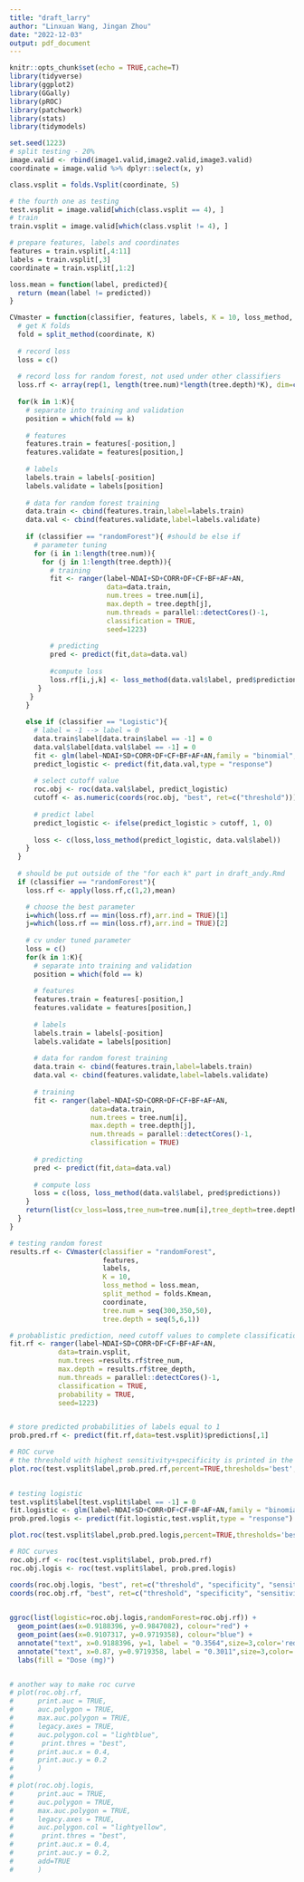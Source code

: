 ```yaml
---
title: "draft_larry"
author: "Linxuan Wang, Jingan Zhou"
date: "2022-12-03"
output: pdf_document
---
```


```r
knitr::opts_chunk$set(echo = TRUE,cache=T)
library(tidyverse)
library(ggplot2)
library(GGally)
library(pROC)
library(patchwork)
library(stats)
library(tidymodels)
```

```r
set.seed(1223)
# split testing - 20%
image.valid <- rbind(image1.valid,image2.valid,image3.valid)
coordinate = image.valid %>% dplyr::select(x, y)

class.vsplit = folds.Vsplit(coordinate, 5)

# the fourth one as testing
test.vsplit = image.valid[which(class.vsplit == 4), ]
# train
train.vsplit = image.valid[which(class.vsplit != 4), ]

# prepare features, labels and coordinates
features = train.vsplit[,4:11]
labels = train.vsplit[,3]
coordinate = train.vsplit[,1:2]
```

```r
loss.mean = function(label, predicted){
  return (mean(label != predicted))
}
```

```r

CVmaster = function(classifier, features, labels, K = 10, loss_method, split_method, coordinate, tree.num = seq(50,600,50), tree.depth = seq(3,20,1)){
  # get K folds
  fold = split_method(coordinate, K)
  
  # record loss
  loss = c()
  
  # record loss for random forest, not used under other classifiers
  loss.rf <- array(rep(1, length(tree.num)*length(tree.depth)*K), dim=c(length(tree.num),length(tree.depth),K))
  
  for(k in 1:K){
    # separate into training and validation
    position = which(fold == k)
    
    # features
    features.train = features[-position,]
    features.validate = features[position,]
    
    # labels
    labels.train = labels[-position]
    labels.validate = labels[position]
    
    # data for random forest training
    data.train <- cbind(features.train,label=labels.train)
    data.val <- cbind(features.validate,label=labels.validate)
    
    if (classifier == "randomForest"){ #should be else if
      # parameter tuning
      for (i in 1:length(tree.num)){
        for (j in 1:length(tree.depth)){
          # training
          fit <- ranger(label~NDAI+SD+CORR+DF+CF+BF+AF+AN,
                        data=data.train,
                        num.trees = tree.num[i],
                        max.depth = tree.depth[j], 
                        num.threads = parallel::detectCores()-1,
                        classification = TRUE,
                        seed=1223)
          
          # predicting
          pred <- predict(fit,data=data.val)
          
          #compute loss
          loss.rf[i,j,k] <- loss_method(data.val$label, pred$predictions)
       }
     }
    }
    
    else if (classifier == "Logistic"){
      # label = -1 --> label = 0
      data.train$label[data.train$label == -1] = 0
      data.val$label[data.val$label == -1] = 0
      fit <- glm(label~NDAI+SD+CORR+DF+CF+BF+AF+AN,family = "binomial",data = data.train)
      predict_logistic <- predict(fit,data.val,type = "response")
      
      # select cutoff value
      roc.obj <- roc(data.val$label, predict_logistic)
      cutoff <- as.numeric(coords(roc.obj, "best", ret=c("threshold")))
      
      # predict label
      predict_logistic <- ifelse(predict_logistic > cutoff, 1, 0)
      
      loss <- c(loss,loss_method(predict_logistic, data.val$label))
    }
  }
  
  # should be put outside of the "for each k" part in draft_andy.Rmd
  if (classifier == "randomForest"){
    loss.rf <- apply(loss.rf,c(1,2),mean)

    # choose the best parameter
    i=which(loss.rf == min(loss.rf),arr.ind = TRUE)[1]
    j=which(loss.rf == min(loss.rf),arr.ind = TRUE)[2]
    
    # cv under tuned parameter
    loss = c()
    for(k in 1:K){
      # separate into training and validation
      position = which(fold == k)
      
      # features
      features.train = features[-position,]
      features.validate = features[position,]
      
      # labels
      labels.train = labels[-position]
      labels.validate = labels[position]
      
      # data for random forest training
      data.train <- cbind(features.train,label=labels.train)
      data.val <- cbind(features.validate,label=labels.validate)
      
      # training
      fit <- ranger(label~NDAI+SD+CORR+DF+CF+BF+AF+AN,
                    data=data.train,
                    num.trees = tree.num[i],
                    max.depth = tree.depth[j], 
                    num.threads = parallel::detectCores()-1,
                    classification = TRUE)
      
      # predicting
      pred <- predict(fit,data=data.val)
      
      # compute loss
      loss = c(loss, loss_method(data.val$label, pred$predictions))
    }
    return(list(cv_loss=loss,tree_num=tree.num[i],tree_depth=tree.depth[j]))
  }
}

```

```r
# testing random forest
results.rf <- CVmaster(classifier = "randomForest", 
                       features, 
                       labels, 
                       K = 10, 
                       loss_method = loss.mean, 
                       split_method = folds.Kmean, 
                       coordinate, 
                       tree.num = seq(300,350,50), 
                       tree.depth = seq(5,6,1))

# probablistic prediction, need cutoff values to complete classification
fit.rf <- ranger(label~NDAI+SD+CORR+DF+CF+BF+AF+AN,
            data=train.vsplit,
            num.trees =results.rf$tree_num,
            max.depth = results.rf$tree_depth,
            num.threads = parallel::detectCores()-1,
            classification = TRUE,
            probability = TRUE,
            seed=1223)


# store predicted probabilities of labels equal to 1
prob.pred.rf <- predict(fit.rf,data=test.vsplit)$predictions[,1]

# ROC curve
# the threshold with highest sensitivity+specificity is printed in the plot
plot.roc(test.vsplit$label,prob.pred.rf,percent=TRUE,thresholds='best',print.thres="best",legacy.axes = T,auc.polygon = T) 
 
```

```r
# testing logistic
test.vsplit$label[test.vsplit$label == -1] = 0
fit.logistic <- glm(label~NDAI+SD+CORR+DF+CF+BF+AF+AN,family = "binomial",data = test.vsplit)
prob.pred.logis <- predict(fit.logistic,test.vsplit,type = "response")

plot.roc(test.vsplit$label,prob.pred.logis,percent=TRUE,thresholds='best',print.thres="best",legacy.axes = T,auc.polygon = T,add=T)
```

```r
# ROC curves
roc.obj.rf <- roc(test.vsplit$label, prob.pred.rf)
roc.obj.logis <- roc(test.vsplit$label, prob.pred.logis)

coords(roc.obj.logis, "best", ret=c("threshold", "specificity", "sensitivity"))
coords(roc.obj.rf, "best", ret=c("threshold", "specificity", "sensitivity"))
  

ggroc(list(logistic=roc.obj.logis,randomForest=roc.obj.rf)) +
  geom_point(aes(x=0.9188396, y=0.9847082), colour="red") +
  geom_point(aes(x=0.9107317, y=0.9719358), colour="blue") +
  annotate("text", x=0.9188396, y=1, label = "0.3564",size=3,color='red') +
  annotate("text", x=0.87, y=0.9719358, label = "0.3011",size=3,color='blue') +
  labs(fill = "Dose (mg)")


# another way to make roc curve
# plot(roc.obj.rf,
#      print.auc = TRUE,
#      auc.polygon = TRUE,
#      max.auc.polygon = TRUE,
#      legacy.axes = TRUE,
#      auc.polygon.col = "lightblue",
#       print.thres = "best",
#      print.auc.x = 0.4,
#      print.auc.y = 0.2
#      )
# 
# plot(roc.obj.logis,
#      print.auc = TRUE,
#      auc.polygon = TRUE,
#      max.auc.polygon = TRUE,
#      legacy.axes = TRUE,
#      auc.polygon.col = "lightyellow",
#       print.thres = "best",
#      print.auc.x = 0.4,
#      print.auc.y = 0.2,
#      add=TRUE
#      )

```



